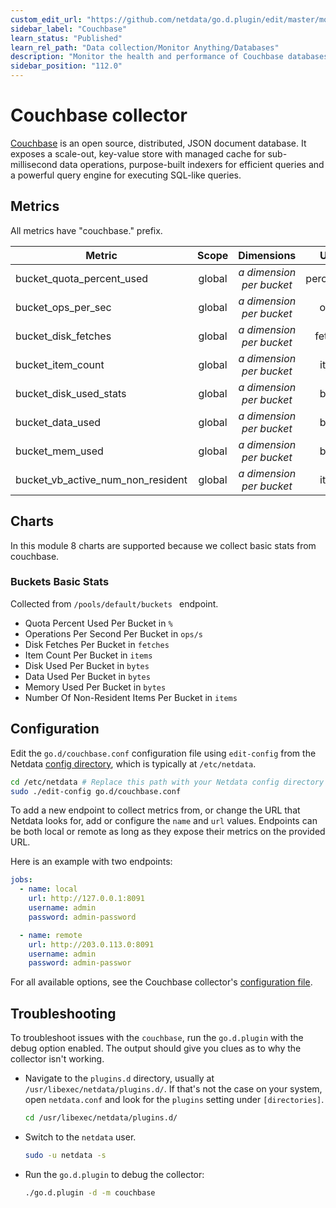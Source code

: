 ```yaml
---
custom_edit_url: "https://github.com/netdata/go.d.plugin/edit/master/modules/couchbase/README.md"
sidebar_label: "Couchbase"
learn_status: "Published"
learn_rel_path: "Data collection/Monitor Anything/Databases"
description: "Monitor the health and performance of Couchbase databases with zero configuration, per-second metric granularity, and interactive visualizations."
sidebar_position: "112.0"
---
```



# Couchbase collector

[Couchbase](https://www.couchbase.com/) is an open source, distributed, JSON document database. It exposes a scale-out,
key-value store with managed cache for sub-millisecond data operations, purpose-built indexers for efficient queries and
a powerful query engine for executing SQL-like queries.

## Metrics

All metrics have "couchbase." prefix.

| Metric                            | Scope  |          Dimensions           |   Units    |
|-----------------------------------|:------:|:-----------------------------:|:----------:|
| bucket_quota_percent_used         | global | <i>a dimension per bucket</i> | percentage |
| bucket_ops_per_sec                | global | <i>a dimension per bucket</i> |   ops/s    |
| bucket_disk_fetches               | global | <i>a dimension per bucket</i> |  fetches   |
| bucket_item_count                 | global | <i>a dimension per bucket</i> |   items    |
| bucket_disk_used_stats            | global | <i>a dimension per bucket</i> |   bytes    |
| bucket_data_used                  | global | <i>a dimension per bucket</i> |   bytes    |
| bucket_mem_used                   | global | <i>a dimension per bucket</i> |   bytes    |
| bucket_vb_active_num_non_resident | global | <i>a dimension per bucket</i> |   items    |

## Charts

In this module 8 charts are supported because we collect basic stats from couchbase.

### Buckets Basic Stats

Collected from `/pools/default/buckets ` endpoint.

- Quota Percent Used Per Bucket in `%`
- Operations Per Second Per Bucket in `ops/s`
- Disk Fetches Per Bucket in `fetches`
- Item Count Per Bucket in `items`
- Disk Used Per Bucket in `bytes`
- Data Used Per Bucket in `bytes`
- Memory Used Per Bucket in `bytes`
- Number Of Non-Resident Items Per Bucket in `items`

## Configuration

Edit the `go.d/couchbase.conf` configuration file using `edit-config` from the
Netdata [config directory](/docs/getting-started/manage-and-configure/configuration), which is typically at `/etc/netdata`.

```bash
cd /etc/netdata # Replace this path with your Netdata config directory
sudo ./edit-config go.d/couchbase.conf
```

To add a new endpoint to collect metrics from, or change the URL that Netdata looks for, add or configure the `name` and
`url` values. Endpoints can be both local or remote as long as they expose their metrics on the provided URL.

Here is an example with two endpoints:

```yaml
jobs:
  - name: local
    url: http://127.0.0.1:8091
    username: admin
    password: admin-password

  - name: remote
    url: http://203.0.113.0:8091
    username: admin
    password: admin-passwor
```

For all available options, see the Couchbase
collector's [configuration file](https://github.com/netdata/go.d.plugin/blob/master/config/go.d/couchbase.conf).

## Troubleshooting

To troubleshoot issues with the `couchbase`, run the `go.d.plugin` with the debug option enabled. The output should give
you clues as to why the collector isn't working.

- Navigate to the `plugins.d` directory, usually at `/usr/libexec/netdata/plugins.d/`. If that's not the case on
  your system, open `netdata.conf` and look for the `plugins` setting under `[directories]`.

  ```bash
  cd /usr/libexec/netdata/plugins.d/
  ```

- Switch to the `netdata` user.

  ```bash
  sudo -u netdata -s
  ```

- Run the `go.d.plugin` to debug the collector:

  ```bash
  ./go.d.plugin -d -m couchbase
  ```

